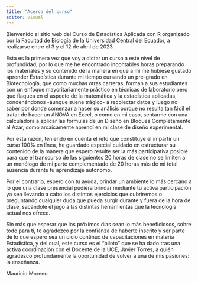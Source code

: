 ---
title: "Acerca del curso"
editor: visual
---

Bienvenido al sitio web del Curso de Estadística Aplicada con R organizado por la Facultad de Biología de la Universidad Central del Ecuador, a realizarse entre el 3 y el 12 de abril de 2023.

Esta es la primera vez que voy a dictar un curso a este nivel de profundidad, por lo que me he encontrado incontables horas preparando los materiales y su contenido de la manera en que a mí me hubiese gustado aprender Estadística durante mi tiempo cursando un pre-grado en Biotecnología, que como muchas otras carreras, forman a sus estudiantes con un enfoque mayoritariamente práctico en técnicas de laboratorio pero que flaquea en el aspecto de la matemática y la estadística aplicadas, condenándonos -aunque suene trágico- a recolectar datos y luego no saber por donde comenzar a hacer su análisis porque no resulta tan fácil el tratar de hacer un ANOVA en Excel, o como en mi caso, sentarme con una calculadora a aplicar las fórmulas de un Diseño en Bloques Completamente al Azar, como arcaicamente aprendí en mi clase de diseño experimental.  

Por esta razón, teniendo en cuenta el reto que constituye el impartir un curso 100% en línea, he guardado especial cuidado en estructurar su contenido de la manera que espero resulte ser la más participativa posible para que el transcurso de las siguientes 20 horas de clase no se limiten a un monólogo de mi parte complementado de 20 horas más de mi total ausencia durante tu aprendizaje autónomo.

Por el contrario, espero con tu ayuda, brindar un ambiente lo más cercano a lo que una clase presencial pudiera brindar mediante tu activa participación ya sea llevando a cabo los distintos ejercicios que cubriremos o preguntando cualquier duda que pueda surgir durante y fuera de la hora de clase, sacándole el jugo a las distintas herramientas que la tecnología actual nos ofrece.

Sin más que esperar que los próximos días sean lo más beneficiosos, sobre todo para tí, te agradezco por la confianza de haberte inscrito y ser parte de lo que espero sea un ciclo continuo de capacitaciones en materia Estadística, y del cual, este curso es el "piloto" que se ha dado tras una activa coordinación con el Docente de la UCE, Javier Torres, a quién agradezco profundamente la oportunidad de volver a una de mis pasiones: la enseñanza.

Mauricio Moreno